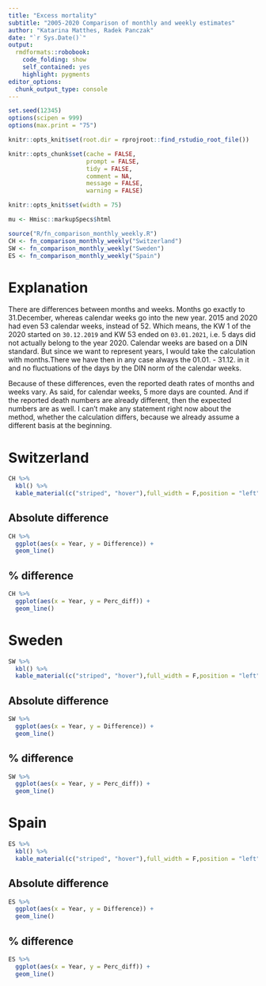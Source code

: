 ```yaml
---
title: "Excess mortality"
subtitle: "2005-2020 Comparison of monthly and weekly estimates"
author: "Katarina Matthes, Radek Panczak"
date: "`r Sys.Date()`"
output:
  rmdformats::robobook:
    code_folding: show
    self_contained: yes
    highlight: pygments
editor_options: 
  chunk_output_type: console
---
```


<!-- ----------------------------------------------------- -->

```r
set.seed(12345)
options(scipen = 999)
options(max.print = "75")
```

```r
knitr::opts_knit$set(root.dir = rprojroot::find_rstudio_root_file())

knitr::opts_chunk$set(cache = FALSE,
                      prompt = FALSE,
                      tidy = FALSE,
                      comment = NA,
                      message = FALSE,
                      warning = FALSE)

knitr::opts_knit$set(width = 75)

mu <- Hmisc::markupSpecs$html
```

<!-- ----------------------------------------------------- -->

```r
source("R/fn_comparison_monthly_weekly.R")
CH <- fn_comparison_monthly_weekly("Switzerland")
SW <- fn_comparison_monthly_weekly("Sweden")
ES <- fn_comparison_monthly_weekly("Spain")
```
# Explanation

There are differences between months and weeks. Months go exactly to 31.December, whereas calendar weeks go into the new year. 2015 and 2020 had even 53 calendar weeks, instead of 52. Which means, the KW 1 of the 2020 started on `30.12.2019` and KW 53 ended on `03.01.2021`, i.e. 5 days did not actually belong to the year 2020. Calendar weeks are based on a DIN standard. But since we want to represent years, I would take the calculation with months.There we have then in any case always the 01.01. - 31.12. in it and no fluctuations of the days by the DIN norm of the calendar weeks.

Because of these differences, even the reported death rates of months and weeks vary. As said, for calendar weeks, 5 more days are counted. And if the reported death numbers are already different, then the expected numbers are as well. I can't make any statement right now about the method, whether the calculation differs, because we already assume a different basis at the beginning. 

# Switzerland {.tabset}

```r
CH %>%
  kbl() %>%
  kable_material(c("striped", "hover"),full_width = F,position = "left")
```

## Absolute difference 

```r
CH %>% 
  ggplot(aes(x = Year, y = Difference)) +
  geom_line()
```

## % difference 

```r
CH %>% 
  ggplot(aes(x = Year, y = Perc_diff)) +
  geom_line()
```

# Sweden {.tabset}

```r
SW %>%
  kbl() %>%
  kable_material(c("striped", "hover"),full_width = F,position = "left")
```

## Absolute difference 

```r
SW %>% 
  ggplot(aes(x = Year, y = Difference)) +
  geom_line()
```

## % difference 

```r
SW %>% 
  ggplot(aes(x = Year, y = Perc_diff)) +
  geom_line()
```

# Spain {.tabset}

```r
ES %>%
  kbl() %>%
  kable_material(c("striped", "hover"),full_width = F,position = "left")
```

## Absolute difference 

```r
ES %>% 
  ggplot(aes(x = Year, y = Difference)) +
  geom_line()
```

## % difference 

```r
ES %>% 
  ggplot(aes(x = Year, y = Perc_diff)) +
  geom_line()
```